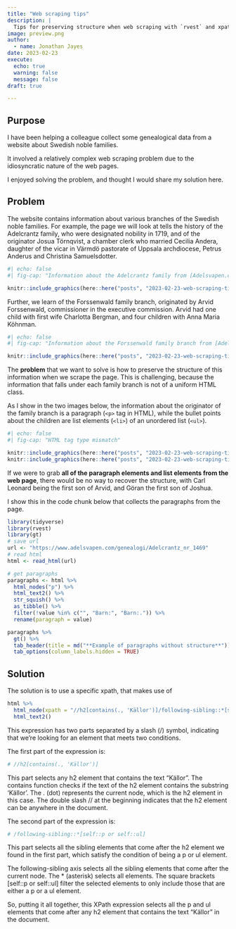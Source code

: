 ```yaml
---
title: "Web scraping tips"
description: |
  Tips for preserving structure when web scraping with `rvest` and xpath
image: preview.png
author:
  - name: Jonathan Jayes
date: 2023-02-23
execute: 
  echo: true
  warning: false
  message: false
draft: true

---
```


## Purpose

I have been helping a colleague collect some genealogical data from a website about Swedish noble families.

It involved a relatively complex web scraping problem due to the idiosyncratic nature of the web pages.

I enjoyed solving the problem, and thought I would share my solution here.

## Problem

The website contains information about various branches of the Swedish noble families. For example, the page we will look at tells the history of the Adelcrantz family, who were designated nobility in 1719, and of the originator Josua Törnqvist, a chamber clerk who married Cecilia Andera, daughter of the vicar in Värmdö pastorate of Uppsala archdiocese, Petrus Anderus and Christina Samuelsdotter.

```r
#| echo: false
#| fig-cap: "Information about the Adelcrantz family from [Adelsvapen.com](https://www.adelsvapen.com/genealogi/Adelcrantz_nr_1469)"

knitr::include_graphics(here::here("posts", "2023-02-23-web-scraping-tips", "images", "adelsvapen_1.PNG"))
```

Further, we learn of the Forssenwald family branch, originated by Arvid Forssenwald, commissioner in the executive commission. Arvid had one child with first wife Charlotta Bergman, and four children with Anna Maria Köhnman.

```r
#| echo: false
#| fig-cap: "Information about the Forssenwald family branch from [Adelsvapen.com](https://www.adelsvapen.com/genealogi/Adelcrantz_nr_1469)"

knitr::include_graphics(here::here("posts", "2023-02-23-web-scraping-tips", "images", "adelsvapen_2.PNG"))
```


The **problem** that we want to solve is how to preserve the structure of this information when we scrape the page. This is challenging, because the information that falls under each family branch is not of a uniform HTML class.

As I show in the two images below, the information about the originator of the family branch is a paragraph (`<p>` tag in HTML), while the bullet points about the children are list elements (`<li>`) of an unordered list (`<ul>`).

```r
#| echo: false
#| fig-cap: "HTML tag type mismatch"

knitr::include_graphics(here::here("posts", "2023-02-23-web-scraping-tips", "images", "adelsvapen_4.PNG"))
knitr::include_graphics(here::here("posts", "2023-02-23-web-scraping-tips", "images", "adelsvapen_3.PNG"))

```

If we were to grab **all of the paragraph elements and list elements from the web page**, there would be no way to recover the structure, with Carl Leonard being the first son of Arvid, and Göran the first son of Joshua.

I show this in the code chunk below that collects the paragraphs from the page.

```r
library(tidyverse)
library(rvest)
library(gt)
# save url
url <- "https://www.adelsvapen.com/genealogi/Adelcrantz_nr_1469"
# read html
html <- read_html(url)

# get paragraphs
paragraphs <- html %>%
  html_nodes("p") %>%
  html_text2() %>%
  str_squish() %>%
  as_tibble() %>%
  filter(!value %in% c("", "Barn:", "Barn:.")) %>% 
  rename(paragraph = value)

paragraphs %>% 
  gt() %>% 
  tab_header(title = md("**Example of paragraphs without structure**")) %>% 
  tab_options(column_labels.hidden = TRUE)
```

## Solution

The solution is to use a specific xpath, that makes use of 

```r
html %>%
  html_node(xpath = "//h2[contains(., 'Källor')]/following-sibling::*[self::p or self::ul]") %>%
  html_text2()
```

This expression has two parts separated by a slash (/) symbol, indicating that we're looking for an element that meets two conditions.

The first part of the expression is:

```r
# //h2[contains(., 'Källor')]
```

This part selects any h2 element that contains the text "Källor". The contains function checks if the text of the h2 element contains the substring 'Källor'. The . (dot) represents the current node, which is the h2 element in this case. The double slash // at the beginning indicates that the h2 element can be anywhere in the document.

The second part of the expression is:

```r
# /following-sibling::*[self::p or self::ul]
```

This part selects all the sibling elements that come after the h2 element we found in the first part, which satisfy the condition of being a p or ul element.

The following-sibling axis selects all the sibling elements that come after the current node. The * (asterisk) selects all elements. The square brackets [self::p or self::ul] filter the selected elements to only include those that are either a p or a ul element.

So, putting it all together, this XPath expression selects all the p and ul elements that come after any h2 element that contains the text "Källor" in the document.